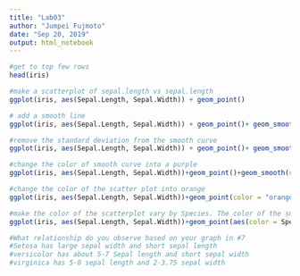 ```yaml
---
title: "Lab03"
author: "Jumpei Fujmoto"
date: "Sep 20, 2019"
output: html_notebook
---
```


```r
#get to top few rows
head(iris)
```
```r
#make a scatterplot of sepal.length vs sepal.length
ggplot(iris, aes(Sepal.Length, Sepal.Width)) + geom_point()
```
```r
# add a smooth line
ggplot(iris, aes(Sepal.Length, Sepal.Width)) + geom_point()+ geom_smooth()
```
```r
#remove the standard deviation from the smooth curve
ggplot(iris, aes(Sepal.Length, Sepal.Width)) + geom_point()+ geom_smooth(se=0)
```
```r
#change the color of smooth curve into a purple
ggplot(iris, aes(Sepal.Length, Sepal.Width))+geom_point()+geom_smooth(color="purple")

```
```r
#change the color of the scatter plot into orange
ggplot(iris, aes(Sepal.Length, Sepal.Width))+geom_point(color = "orange")+geom_smooth(color="purple")
```
```r
#make the color of the scatterplot vary by Species. The color of the smooth line should remain purple
ggplot(iris, aes(Sepal.Length, Sepal.Width))+geom_point(aes(color = Species))+geom_smooth(color="purple")

```
```r
#What relationship do you observe based on your graph in #7
#Setosa has large sepal width and short sepal length
#versicolor has about 5-7 Sepal length and short sepal width
#virginica has 5-8 sepal length and 2-3.75 sepal width
```



